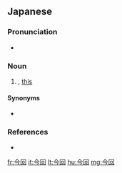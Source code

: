 ==Japanese==
{{ja-kanjitab|こん|かい|yomi=on}}

===Pronunciation===
* {{ja-pron|こんかい|acc=a|yomi=on}}

===Noun===
{{ja-noun|こんかい}}
# {{l|en|this time|id=now, today, on this occasion}}, [[this]]
#: {{ja-usex|'''今回'''の事故では負傷者はなかった。|'''こんかい''' の じこ で は ふしょうしゃ は なかった。|No one was injured in '''this''' accident.}}

====Synonyms====
* {{ja-r|今度|こんど}}

===References===
* {{R:Shogakukan}}

[[fr:今回]]
[[it:今回]]
[[lt:今回]]
[[hu:今回]]
[[mg:今回]]